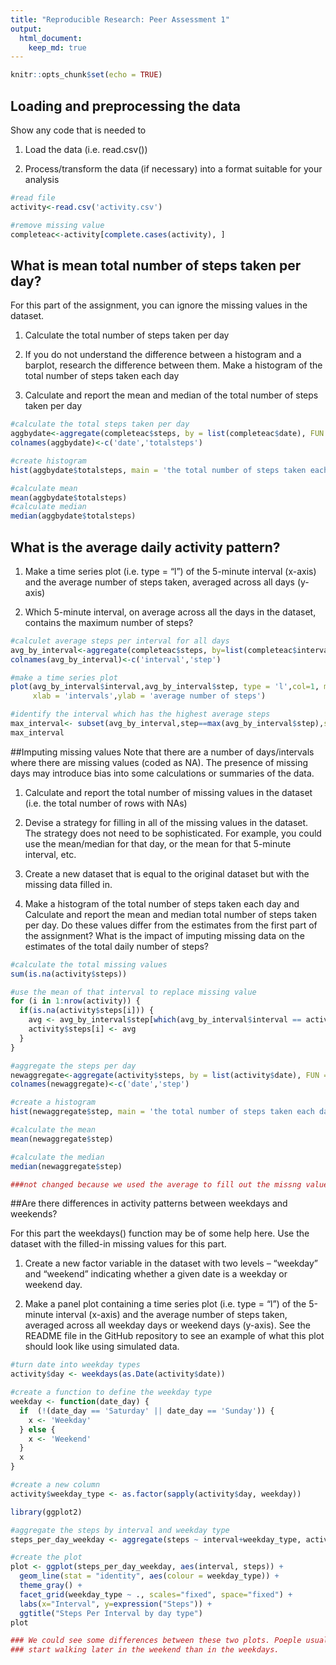 ```yaml
---
title: "Reproducible Research: Peer Assessment 1"
output: 
  html_document:
    keep_md: true
---
```


```r
knitr::opts_chunk$set(echo = TRUE)
```

## Loading and preprocessing the data

Show any code that is needed to

1. Load the data (i.e. read.csv())

2. Process/transform the data (if necessary) into a format suitable for your analysis

```r
#read file
activity<-read.csv('activity.csv')

#remove missing value
completeac<-activity[complete.cases(activity), ]
```

## What is mean total number of steps taken per day?

For this part of the assignment, you can ignore the missing values in the dataset.

1. Calculate the total number of steps taken per day

2. If you do not understand the difference between a histogram and a barplot, research the difference between them. Make a histogram of the total number of steps taken each day

3. Calculate and report the mean and median of the total number of steps taken per day

```r
#calculate the total steps taken per day
aggbydate<-aggregate(completeac$steps, by = list(completeac$date), FUN = sum)
colnames(aggbydate)<-c('date','totalsteps')

#create histogram
hist(aggbydate$totalsteps, main = 'the total number of steps taken each day', xlab = 'step')

#calculate mean
mean(aggbydate$totalsteps)
#calculate median
median(aggbydate$totalsteps)
```

## What is the average daily activity pattern?
1. Make a time series plot (i.e. type = “l”) of the 5-minute interval (x-axis) and the average number of steps taken, averaged across all days (y-axis)

2. Which 5-minute interval, on average across all the days in the dataset, contains the maximum number of steps?

```r
#calculet average steps per interval for all days
avg_by_interval<-aggregate(completeac$steps, by=list(completeac$interval), FUN=mean)
colnames(avg_by_interval)<-c('interval','step')

#make a time series plot
plot(avg_by_interval$interval,avg_by_interval$step, type = 'l',col=1, main = 'average number of steps by interval',
     xlab = 'intervals',ylab = 'average number of steps')

#identify the interval which has the highest average steps
max_interval<- subset(avg_by_interval,step==max(avg_by_interval$step),select = c(interval))
max_interval
```

##Imputing missing values
Note that there are a number of days/intervals where there are missing values (coded as NA). The presence of missing days may introduce bias into some calculations or summaries of the data.

1. Calculate and report the total number of missing values in the dataset (i.e. the total number of rows with NAs)

2. Devise a strategy for filling in all of the missing values in the dataset. The strategy does not need to be sophisticated. For example, you could use the mean/median for that day, or the mean for that 5-minute interval, etc.

3. Create a new dataset that is equal to the original dataset but with the missing data filled in.

4. Make a histogram of the total number of steps taken each day and Calculate and report the mean and median total number of steps taken per day. Do these values differ from the estimates from the first part of the assignment? What is the impact of imputing missing data on the estimates of the total daily number of steps?

```r
#calculate the total missing values
sum(is.na(activity$steps))

#use the mean of that interval to replace missing value
for (i in 1:nrow(activity)) {
  if(is.na(activity$steps[i])) {
    avg <- avg_by_interval$step[which(avg_by_interval$interval == activity$interval[i])]
    activity$steps[i] <- avg 
  }
}

#aggregate the steps per day
newaggregate<-aggregate(activity$steps, by = list(activity$date), FUN = sum)
colnames(newaggregate)<-c('date','step')

#create a histogram
hist(newaggregate$step, main = 'the total number of steps taken each day',xlab = 'step')

#calculate the mean
mean(newaggregate$step)

#calculate the median
median(newaggregate$step)

###not changed because we used the average to fill out the missng values

```

##Are there differences in activity patterns between weekdays and weekends?

For this part the weekdays() function may be of some help here. Use the dataset with the filled-in missing values for this part.

1. Create a new factor variable in the dataset with two levels – “weekday” and “weekend” indicating whether a given date is a weekday or weekend day.

2. Make a panel plot containing a time series plot (i.e. type = “l”) of the 5-minute interval (x-axis) and the average number of steps taken, averaged across all weekday days or weekend days (y-axis). See the README file in the GitHub repository to see an example of what this plot should look like using simulated data.

```r
#turn date into weekday types
activity$day <- weekdays(as.Date(activity$date))

#create a function to define the weekday type
weekday <- function(date_day) {
  if  (!(date_day == 'Saturday' || date_day == 'Sunday')) {
    x <- 'Weekday'
  } else {
    x <- 'Weekend'
  }
  x
}

#create a new column
activity$weekday_type <- as.factor(sapply(activity$day, weekday))

library(ggplot2)

#aggregate the steps by interval and weekday type
steps_per_day_weekday <- aggregate(steps ~ interval+weekday_type, activity, mean)

#create the plot
plot <- ggplot(steps_per_day_weekday, aes(interval, steps)) +
  geom_line(stat = "identity", aes(colour = weekday_type)) +
  theme_gray() +
  facet_grid(weekday_type ~ ., scales="fixed", space="fixed") +
  labs(x="Interval", y=expression("Steps")) +
  ggtitle("Steps Per Interval by day type")
plot

### We could see some differences between these two plots. Poeple usually
### start walking later in the weekend than in the weekdays.

```
